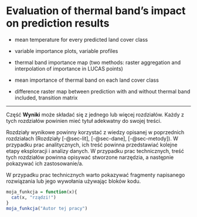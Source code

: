 # Evaluation of thermal band's impact on prediction results {#sec-results-therm}

-   mean temperature for every predicted land cover class

-   variable importance plots, variable profiles

-   thermal band importance map (two methods: raster aggregation and interpolation of importance in LUCAS points)

-   mean importance of thermal band on each land cover class

-   difference raster map between prediction with and without thermal band included, transition matrix

------------------------------------------------------------------------

Część **Wyniki** może składać się z jednego lub więcej rozdziałów. Każdy z tych rozdziałów powinien mieć tytuł adekwatny do swojej treści.

Rozdziały wynikowe powinny korzystać z wiedzy opisanej w poprzednich rozdziałach (Rozdziały [-@sec-lit], [-@sec-dane], [-@sec-metody]). W przypadku prac analitycznych, ich treść powinna przedstawiać kolejne etapy eksploracji i analizy danych. W przypadku prac technicznych, treść tych rozdziałów powinna opisywać stworzone narzędzia, a następnie pokazywać ich zastosowanie/a.

W przypadku prac technicznych warto pokazywać fragmenty napisanego rozwiązania lub jego wywołania używając bloków kodu.

```r
moja_funkcja = function(x){
  cat(x, "rządzi!")
}
moja_funkcja("Autor tej pracy")
```

